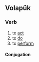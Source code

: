 {{also|dunon}}
==Volapük==

===Verb===
{{head|vo|verb}}

# to [[act]]
# to [[do]]
# to [[perform]]

====Conjugation====
{{vo-conj}}